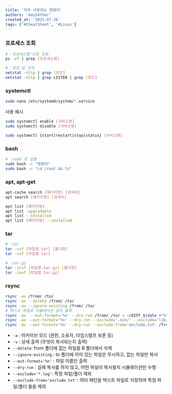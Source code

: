```yaml
---
title: '자주 사용하는 명령어'
authors: 'may54ther'
created_at: '2025-07-26'
tags: ['#CheatSheet', '#Linux']
---
```


### 프로세스 조회
```sh
# '프로세스명'으로 조회
ps -ef | grep [프로세스명]

# '포트'로 조회
netstat -nltp | grep [포트]
netstat -nltp | grep LISTEN | grep [포트]
```
### systemctl
```sh
sudo nano /etc/systemd/system/*.service
```
사용 예시
```sh
sudo systemctl enable [서비스명]
sudo systemctl disable [서비스명]

sudo systemctl {start|restart|stop|status} [서비스명]
```
### bash
```sh
# `sudo`로 실행
sudo bash -c "명령어"
sudo bash -c "cd /root && ls"
```
### apt, apt-get
```sh
apt-cache search [패키지명] [검색어]
apt search [패키지명] [검색어]

apt list [패키지명]
apt list -upgradable
apt list --installed
apt list [패키지명] --installed
```
### tar 
```sh
# .tar
tar -cvf [파일명.tar] [폴더명]
tar -xvf [파일명.tar]

# .tar.gz
tar -zcvf [파일명.tar.gz] [폴더명]
tar -zxvf [파일명.tar.gz]
```
### rsync
```sh
rsync -av /from/ /to/
rsync -av --delete /from/ /to/
rsync -av --ignore-existing /from/ /to/
# 텍스트 파일로 시뮬레이션 결과 출력
rsync -av  --out-format='%n' --dry-run /from/ /to/ > ~/DIFF_$(date +"%Y%m%d%H%M%S").txt
rsync -av --out-format='%n' --dry-run --exclude='.svn/' --exclude='lib/python/*' /from/ /to/ > ~/DIFF_$(date +"%Y%m%d%H%M%S").txt
rsync -av --out-format='%n' --dry-run --exclude-from='exclude.txt' /from/ /to/ > ~/DIFF_$(date +"%Y%m%d%H%M%S").txt
```
-   `-a` : 아카이브 모드 (권한, 소유자, 타임스탬프 보존 등)
-   `-v` : 상세 출력 (무엇이 복사되는지 출력)
-   `--delete`: from 폴더에 없는 파일을 B 폴더에서 삭제
-   `--ignore-existing` : to 폴더에 이미 있는 파일은 무시하고, 없는 파일만 복사
-   `--out-format='%n'` : 파일 이름만 출력
-   `--dry-run` : 실제 복사를 하지 않고, 어떤 파일이 복사될지 시뮬레이션만 수행
-   `--exclude='*.log'`: 특정 파일/폴더 제외
-   `--exclude-from='exclude.txt'`: 여러 패턴을 텍스트 파일로 지정하여 특정 파일/폴더 들을 제외

